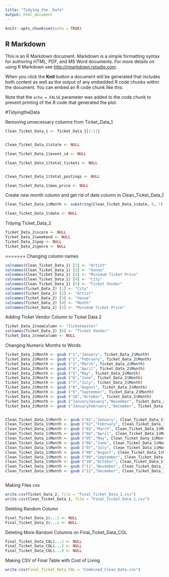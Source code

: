 ```yaml
---
title: "Tidying_the _Data"
output: html_document
---
```


```r
knitr::opts_chunk$set(echo = TRUE)
```

## R Markdown

This is an R Markdown document. Markdown is a simple formatting syntax for authoring HTML, PDF, and MS Word documents. For more details on using R Markdown see <http://rmarkdown.rstudio.com>.

When you click the **Knit** button a document will be generated that includes both content as well as the output of any embedded R code chunks within the document. You can embed an R code chunk like this:


Note that the `echo = FALSE` parameter was added to the code chunk to prevent printing of the R code that generated the plot.

#TidyingtheData

Removing unnecessary columns from Ticket_Data_1

```r


Clean_Ticket_Data_1 <- Ticket_Data_1[1:11]


Clean_Ticket_Data_1$state <- NULL

Clean_Ticket_Data_1$event_id <- NULL

Clean_Ticket_Data_1$total_tickets <- NULL


Clean_Ticket_Data_1$total_postings <- NULL

Clean_Ticket_Data_1$max_price <- NULL

```

Create new month column and get rid of date column in Clean_Ticket_Data_1

```r
Clean_Ticket_Data_1$Month <- substring(Clean_Ticket_Data_1$date, 6, 7)

Clean_Ticket_Data_1$date <- NULL

```

Tidying Ticket_Data_2

```r
Ticket_Data_2$score <- NULL
Ticket_Data_2$weekend <- NULL
Ticket_Data_2$pop <- NULL
Ticket_Data_2$genre <- NULL

```

=======
Changing column names

```r
colnames(Clean_Ticket_Data_1) [1] <- "Artist"
colnames(Clean_Ticket_Data_1) [2] <- "Venue"
colnames(Clean_Ticket_Data_1) [3] <- "Minimum Ticket Price"
colnames(Clean_Ticket_Data_1) [4] <- "City"
colnames(Clean_Ticket_Data_1) [5] <- "Ticket Vendor"
colnames(Ticket_Data_2) [1] <- "City"
colnames(Ticket_Data_2) [2] <- "Artist"
colnames(Ticket_Data_2) [3] <- "Venue"
colnames(Ticket_Data_2) [4] <- "Month"
colnames(Ticket_Data_2) [5] <- "Minimum Ticket Price"
```

Adding Ticket Vendor Column to Ticket Data 2

```r
Ticket_Data_2$newColumn <- "Ticketmaster"
colnames(Ticket_Data_2) [6] <- "Ticket Vendor"
Ticket_Data_2$newColumn <- NULL
```

Changing Numeric Months to Words
```r


Ticket_Data_2$Month <- gsub ("1","January", Ticket_Data_2$Month)
Ticket_Data_2$Month <- gsub ("2","February", Ticket_Data_2$Month)
Ticket_Data_2$Month <- gsub ("3","March", Ticket_Data_2$Month)
Ticket_Data_2$Month <- gsub ("4","April", Ticket_Data_2$Month)
Ticket_Data_2$Month <- gsub ("5","May", Ticket_Data_2$Month)
Ticket_Data_2$Month <- gsub ("6","June", Ticket_Data_2$Month)
Ticket_Data_2$Month <- gsub ("7","July", Ticket_Data_2$Month)
Ticket_Data_2$Month <- gsub ("8","August", Ticket_Data_2$Month)
Ticket_Data_2$Month <- gsub ("9","September", Ticket_Data_2$Month)
Ticket_Data_2$Month <- gsub ("10","October", Ticket_Data_2$Month)
Ticket_Data_2$Month <- gsub ("JanuaryJanuary","November", Ticket_Data_2$Month)
Ticket_Data_2$Month <- gsub ("JanuaryFebruary","December", Ticket_Data_2$Month)


Clean_Ticket_Data_1$Month <- gsub ("01","January", Clean_Ticket_Data_1$Month)
Clean_Ticket_Data_1$Month <- gsub ("02","February", Clean_Ticket_Data_1$Month)
Clean_Ticket_Data_1$Month <- gsub ("03","March", Clean_Ticket_Data_1$Month)
Clean_Ticket_Data_1$Month <- gsub ("04","April", Clean_Ticket_Data_1$Month)
Clean_Ticket_Data_1$Month <- gsub ("05","May", Clean_Ticket_Data_1$Month)
Clean_Ticket_Data_1$Month <- gsub ("06","June", Clean_Ticket_Data_1$Month)
Clean_Ticket_Data_1$Month <- gsub ("07","July", Clean_Ticket_Data_1$Month)
Clean_Ticket_Data_1$Month <- gsub ("08","August", Clean_Ticket_Data_1$Month)
Clean_Ticket_Data_1$Month <- gsub ("09","September", Clean_Ticket_Data_1$Month)
Clean_Ticket_Data_1$Month <- gsub ("10","October", Clean_Ticket_Data_1$Month)
Clean_Ticket_Data_1$Month <- gsub ("11","November", Clean_Ticket_Data_1$Month)
Clean_Ticket_Data_1$Month <- gsub ("12","December", Clean_Ticket_Data_1$Month)



```

Making Files csv

```r
write.csv(Ticket_Data_2, file = "Final_Ticket_Data_2.csv")
write.csv(Clean_Ticket_Data_1, file = "Final_Ticket_Data_1.csv")
```

Deleting Random Column

```r
Final_Ticket_Data_1$...1 <- NULL
Final_Ticket_Data_2$...1 <- NULL
```

Deleting More Random Columns on Final_Ticket_Data_COL

```r
Final_Ticket_Data_COL$...1 <- NULL
Final_Ticket_Data_COL$...2 <- NULL
Final_Ticket_Data_COL$...9 <- NULL
```

Making CSV of Final Table with Cost of Living

```r
write.csv(Final_Ticket_Data_COL = "Combined_Clean_Data.csv")
```

